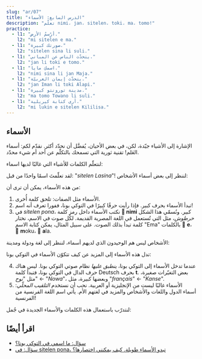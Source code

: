 ```yaml
---
slug: "ar/07"
title: "الدرس السابع: الأسماء"
description: "تعلّم nimi، jan، sitelen، toki، ma، tomo!"
practice:
  - l1: "أرْسمُ الأرض."
    l2: "mi sitelen e ma."
  - l1: "صورتك كبيرة."
    l2: "sitelen sina li suli."
  - l1: "يتحدّث الناس عن المباني."
    l2: "jan li toki e tomo."
  - l1: "اسمكِ مايا."
    l2: "nimi sina li jan Maja."
  - l1: "يتحدّث إيمان العربيّة."
    l2: "jan Iman li toki Alapi."
  - l1: "مدينة تورونتو كبيرة."
    l2: "ma tomo Towano li suli."
  - l1: "أرى كتابة كيريلية."
    l2: "mi lukin e sitelen Kililisa."
---
```



## الأسماء

الإشارة إلى الأشياء جيّدة، لكن، في بعض الأحيان، يُفضَّل أن نحدّد أكثر. نقدّم لكم: أسماء العَلم! تقنية ثورية التي تسمحك بالتكلّم عن أحد أم شيء محدّد.

لنتعلّم الكلمات للأشياء التي غالبًا لديها اسماء:

<List>
  <Word sl="nimi" m="اسم، كلمة" />
  <Word sl="jan" m="شخص" />
  <Word sl="sitelen" m="صورة، كتابة؛ الرَسم" />
  <Word sl="toki" m="كلام، لغة؛ التكلّم، التحدّث" />
  <Word sl="ma" m="أرض، دولة" />
  <Word sl="tomo" m="مبنى، غرفة، بيت" />
</List>

لقد تعلّمتَ اسمًا واحدًا من قبل: "_sitelen Lasina_"! لننظر إلى بعض أسماء الأشخاص:

<List>
  <Sentence sl="jan Nowa" m="شخص اسمه نوح (من الأنجليزية: "Noah" (نُوا))" />
  <Sentence sl="jan Ema" m="شخص اسمه إيما (من الأنجليزية: "Emma")" />
</List>

من هذه الأسماء، يمكن أن ترى أن:

1. الأسماء مثل الصفات: تلحق كلمة أُخرى.
2. تبدأ الأسماء بحرف كبير. فإذا رأيت حرفًا كبيرًا في التوكي بونا، ففورا تعرف أنه اسم!
3. في _sitelen pona_، نكتب الأسماء داخل رمز كلمة **󱥂 nimi** كبير. ونُسمّي هذا الشكل _خرطوش_، مثل التي تُستعمل في اللغة المصرية القديمة. لكُل صوت في الاسم، نختار كلمة تبدأ بذلك الصوت. على سبيل المثال، يمكن كتابة الاسم "Ema" بالكلمات 󱤉 **e**، 󱤶 **m**oku، 󱤂 **a**la.

الأشخاص ليس هم الوحيدون الذي لديهم أسماء، لننظر إلى لغة ودولة ومدينة:

<List>
  <Sentence
    sl="toki Kanse"
    m="لغة اسمها الفرنسية (من الفرنسية: "français")"
  />
  <Sentence sl="ma Tosi" m="أرض اسمها ألمانيا (من الألمانية: "Deutsch" (دويتش))" />
  <Sentence
    sl="ma tomo Loma"
    m="أرض مباني اسمها روما (من اللاتينية: "Rōma")"
  />
</List>

تدل هذه الأسماء إلى المزيد عن كيف تتكوّن الأسماء في التوكي بونا:

4. عندما تدخل الأسماء إلى التوكي بونا، _ينطبق عليها_ نظام صوتي التوكي بونا. ليس هناك حرف الدال في التوكي بونا، فتبدأ كلمة Deutsch بحرف **t**. بعض التغيّرات صغيرة، مثل "_نوح_" ← "_Nowa_"، وبعضها كبيرة، مثل "_français_" ← "_Kanse_".
5. الأسماء غالبًا ليست من الإنجليزية أو العربية. نحب أن نستخدم _التلقيب المحلّي_: أسماء الدول واللغات والأشخاص والمزيد في لغتهم الأم. يأتي اسم اللغة الفرنسية من الفرنسية!

لنتدرّب باستعمال هذه الكلمات والأسماء الجديدة في جُمل:

<List>
  <Sentence sl="waso li lukin e ma." m="ينظر الطائر إلى الأرض." />
  <Sentence sl="jan li toki e tomo." m="يتحدّث الناس عن بيت." />
  <Sentence sl="jan pona li toki pona." m="يتحدّثون الأشخاص اللطيفون جيّدًا." />
  <Sentence sl="nimi ona li jan Kenta." m="اسمه كينتا." />
  <Sentence sl="jan Sunita li sitelen e pipi." m="ترسم سونيتا حشرة." />
  <Sentence sl="jan Nina li toki Kanse." m="تتكلم نينا الفرنسية." />
  <Sentence sl="jan Ema li sona pona e ma Tosi." m="تعرف إيما ألمانيا جيّدًا." />
</List>

<Practice exercises={frontmatter.practice} />

## اقرأ أيضًا
* [سؤال: ما اسمي في التوكي بونا؟](/ar/make-a-name/)
* [سؤال: في sitelen pona، تبدو الأسماء طويلة. كيف يمكنني اختصارها؟](/ar/simpler-cartouches/)
